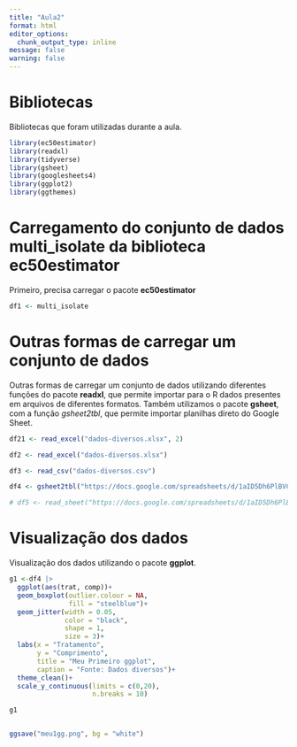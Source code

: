 ```yaml
---
title: "Aula2"
format: html
editor_options: 
  chunk_output_type: inline
message: false
warning: false
---
```


# Bibliotecas

Bibliotecas que foram utilizadas durante a aula.

```r
library(ec50estimator)
library(readxl)
library(tidyverse)
library(gsheet)
library(googlesheets4)
library(ggplot2)
library(ggthemes)
```

# Carregamento do conjunto de dados multi_isolate da biblioteca ec50estimator

Primeiro, precisa carregar o pacote **ec50estimator**

```r
df1 <- multi_isolate
```

# Outras formas de carregar um conjunto de dados

Outras formas de carregar um conjunto de dados utilizando diferentes funções do pacote **readxl**, que permite importar para o R dados presentes em arquivos de diferentes formatos. Também utilizamos o pacote **gsheet**, com a função *gsheet2tbl*, que permite importar planilhas direto do Google Sheet.

```r
df21 <- read_excel("dados-diversos.xlsx", 2)

df2 <- read_excel("dados-diversos.xlsx")

df3 <- read_csv("dados-diversos.csv")

df4 <- gsheet2tbl("https://docs.google.com/spreadsheets/d/1aID5Dh6PlBVCKzU1j7k-WA6zuWQWE2NhtWEgdJtt5iA/edit#gid=921203844")

# df5 <- read_sheet("https://docs.google.com/spreadsheets/d/1aID5Dh6PlBVCKzU1j7k-WA6zuWQWE2NhtWEgdJtt5iA/edit?usp=sharing") #pacote mais complexo e com mais funções, para apenas inserir novos df utilizar o gsheet, que é mais simples.
```

# Visualização dos dados

Visualização dos dados utilizando o pacote **ggplot**.

```r
g1 <-df4 |> 
  ggplot(aes(trat, comp))+
  geom_boxplot(outlier.colour = NA,
               fill = "steelblue")+
  geom_jitter(width = 0.05,
              color = "black",
              shape = 1,
              size = 3)+
  labs(x = "Tratamento",
       y = "Comprimento",
       title = "Meu Primeiro ggplot",
       caption = "Fonte: Dados diversos")+
  theme_clean()+
  scale_y_continuous(limits = c(0,20),
                     n.breaks = 10)

g1


ggsave("meu1gg.png", bg = "white")
```
